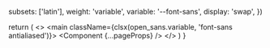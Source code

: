 
  subsets: ['latin'],
  weight: 'variable',
  variable: '--font-sans',
  display: 'swap',
})

  return (
    <>
      <style jsx global>{`
        :root {
          --font-sans: ${open_sans.style.fontFamily};
        }
      `}</style>
      <main className={clsx(open_sans.variable, 'font-sans antialiased')}>
        <Component {...pageProps} />
      </main>
      <VercelAnalytics />
    </>
  )
}
